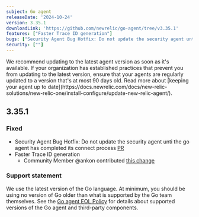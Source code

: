 ```yaml
---
subject: Go agent
releaseDate: '2024-10-24'
version: 3.35.1
downloadLink: 'https://github.com/newrelic/go-agent/tree/v3.35.1'
features: ["Faster Trace ID generation"]
bugs: ["Security Agent Bug Hotfix: Do not update the security agent unti the go agent has completed its connect process"]
security: [""]
---
```


<Callout variant="important">
We recommend updating to the latest agent version as soon as it's available. If your organization has established practices that prevent you from updating to the latest version, ensure that your agents are regularly updated to a version that's at most 90 days old. Read more about [keeping your agent up to date](https://docs.newrelic.com/docs/new-relic-solutions/new-relic-one/install-configure/update-new-relic-agent/).
</Callout>


## 3.35.1
### Fixed
  - Security Agent Bug Hotfix: Do not update the security agent unti the go agent has completed its connect process [PR](https://github.com/newrelic/go-agent/pull/978)
  - Faster Trace ID generation
    - Community Member @ankon contributed [this change](https://github.com/newrelic/go-agent/pull/977)

### Support statement
We use the latest version of the Go language. At minimum, you should be using no version of Go older than what is supported by the Go team themselves.
See the [Go agent EOL Policy](/docs/apm/agents/go-agent/get-started/go-agent-eol-policy) for details about supported versions of the Go agent and third-party components.
